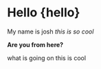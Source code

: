 
# Hello {hello}

My name is josh _this is so cool_

**Are you from here?**

what is going on
this is cool
